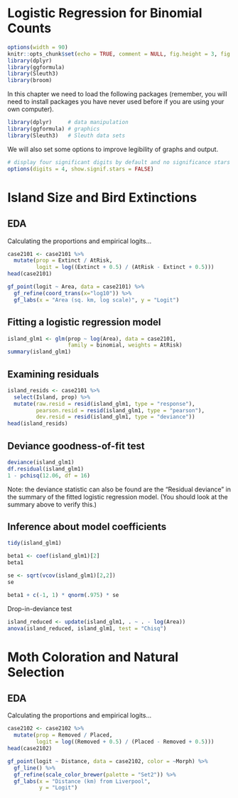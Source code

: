 # Logistic Regression for Binomial Counts

```r
options(width = 90)
knitr::opts_chunk$set(echo = TRUE, comment = NULL, fig.height = 3, fig.width = 4)
library(dplyr)
library(ggformula)
library(Sleuth3)
library(broom)
```



In this chapter we need to load the following packages (remember, you will need to install packages you have never used before if you are using your own computer).

```r
library(dplyr)     # data manipulation
library(ggformula) # graphics
library(Sleuth3)   # Sleuth data sets
```

We will also set some options to improve legibility of graphs and output.
```r
# display four significant digits by default and no significance stars
options(digits = 4, show.signif.stars = FALSE) 
```


# Island Size and Bird Extinctions

## EDA

Calculating the proportions and empirical logits...

```r
case2101 <- case2101 %>%
  mutate(prop = Extinct / AtRisk, 
         logit = log((Extinct + 0.5) / (AtRisk - Extinct + 0.5)))
head(case2101)
```


```r
gf_point(logit ~ Area, data = case2101) %>%
  gf_refine(coord_trans(x="log10")) %>%
  gf_labs(x = "Area (sq. km, log scale)", y = "Logit")
```

## Fitting a logistic regression model

```r
island_glm1 <- glm(prop ~ log(Area), data = case2101,
                   family = binomial, weights = AtRisk)
summary(island_glm1)
```


## Examining residuals

```r
island_resids <- case2101 %>%
  select(Island, prop) %>%
  mutate(raw.resid = resid(island_glm1, type = "response"),
         pearson.resid = resid(island_glm1, type = "pearson"),
         dev.resid = resid(island_glm1, type = "deviance"))
head(island_resids)
```

## Deviance goodness-of-fit test

```r
deviance(island_glm1)
df.residual(island_glm1)
1 - pchisq(12.06, df = 16)
```

Note: the deviance statistic can also be found are the "Residual deviance" in the summary of the fitted logistic regression model. (You should look at the summary above to verify this.)


## Inference about model coefficients

```r
tidy(island_glm1)
```

```r
beta1 <- coef(island_glm1)[2]
beta1

se <- sqrt(vcov(island_glm1)[2,2])
se

beta1 + c(-1, 1) * qnorm(.975) * se
```

Drop-in-deviance test
```r
island_reduced <- update(island_glm1, . ~ . - log(Area))
anova(island_reduced, island_glm1, test = "Chisq")
```


# Moth Coloration and Natural Selection


## EDA

Calculating the proportions and empirical logits...

```r
case2102 <- case2102 %>%
  mutate(prop = Removed / Placed,
         logit = log((Removed + 0.5) / (Placed - Removed + 0.5)))
head(case2102)
```

```r
gf_point(logit ~ Distance, data = case2102, color = ~Morph) %>%
  gf_line() %>%
  gf_refine(scale_color_brewer(palette = "Set2")) %>%
  gf_labs(x = "Distance (km) from Liverpool",
          y = "Logit")
```



